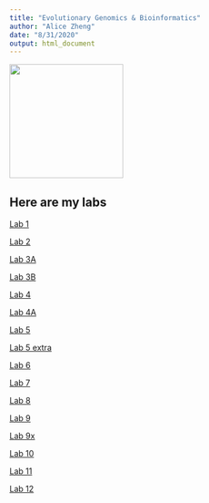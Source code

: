 ```yaml
---
title: "Evolutionary Genomics & Bioinformatics"
author: "Alice Zheng"
date: "8/31/2020"
output: html_document
---
```

<img src="cat.jpg" width="200"/>


## Here are my labs

[Lab 1](Lab1.html)

[Lab 2](Lab-2.html)

[Lab 3A](Lab3A.html)

[Lab 3B](Lab3B.html)

[Lab 4](Lab4.html)

[Lab 4A](Lab4a.html)

[Lab 5](Lab5.html)

[Lab 5 extra](Lab5extra.html)

[Lab 6](Lab6.html)

[Lab 7](Lab7.html)

[Lab 8](Lab8.html)

[Lab 9](Lab9.html)

[Lab 9x](Lab9x.html)

[Lab 10](Lab10.html)

[Lab 11](Lab11.html)

[Lab 12](Lab12.html)

